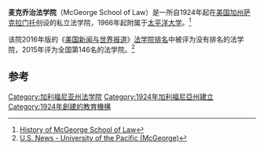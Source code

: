 '''麦克乔治法学院'''（McGeorge School of Law）是一所自1924年起在[[美国|美国]][[加州|加州]][[萨克拉门托|萨克拉门托]]创设的私立法学院，1966年起附属于[[太平洋大学|太平洋大学]]。<ref name="History of McGeorge School of Law">[http://www.mcgeorge.edu/x239.xml History of McGeorge School of Law]</ref>

该院2016年版的《[[美国新闻与世界报道|美国新闻与世界报道]]》[[美国法学院排名|法学院排名]]中被评为没有排名的法学院，2015年评为全国第146名的法学院。<ref>[http://grad-schools.usnews.rankingsandreviews.com/best-graduate-schools/top-law-schools/university-of-the-pacific-mcgeorge-03010 U.S. News - University of the Pacific (McGeorge)]</ref>

==参考==
{{reflist}}

{{California law schools approved by the American Bar Association|state=collapsed}}
{{Law Schools of the Southwest|state=collapsed}}
{{univ-stub}}

[[Category:加利福尼亚州法学院|Category:加利福尼亚州法学院]]
[[Category:1924年加利福尼亞州建立|Category:1924年加利福尼亞州建立]]
[[Category:1924年創建的教育機構|Category:1924年創建的教育機構]]